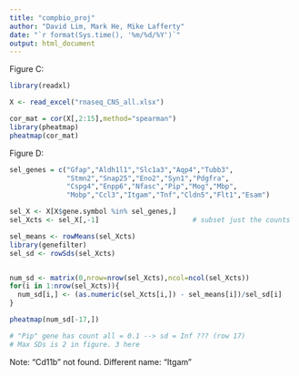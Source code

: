 ```yaml
---
title: "compbio_proj"
author: "David Lim, Mark He, Mike Lafferty"
date: "`r format(Sys.time(), '%m/%d/%Y')`"
output: html_document
---
```


Figure C:

```r
library(readxl)

X <- read_excel("rnaseq_CNS_all.xlsx")
```

```r
cor_mat = cor(X[,2:15],method="spearman")
library(pheatmap)
pheatmap(cor_mat)
```




Figure D:

```r
sel_genes = c("Gfap","Aldh1l1","Slc1a3","Aqp4","Tubb3",
              "Stmn2","Snap25","Eno2","Syn1","Pdgfra",
              "Cspg4","Enpp6","Nfasc","Pip","Mog","Mbp",
              "Mobp","Ccl3","Itgam","Tnf","Cldn5","Flt1","Esam")

sel_X <- X[X$gene.symbol %in% sel_genes,]
sel_Xcts <- sel_X[,-1]                       # subset just the counts

sel_means <- rowMeans(sel_Xcts)
library(genefilter)
sel_sd <- rowSds(sel_Xcts)


num_sd <- matrix(0,nrow=nrow(sel_Xcts),ncol=ncol(sel_Xcts))
for(i in 1:nrow(sel_Xcts)){
  num_sd[i,] <- (as.numeric(sel_Xcts[i,]) - sel_means[i])/sel_sd[i]    # calculate # of SD's away from rowMean
}

pheatmap(num_sd[-17,])

# "Pip" gene has count all = 0.1 --> sd = Inf ??? (row 17)
# Max SDs is 2 in figure. 3 here
```

Note: "Cd11b" not found. Different name: "Itgam"